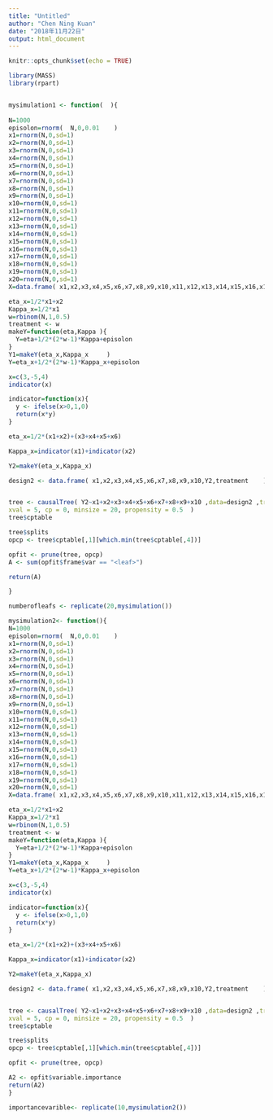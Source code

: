 ```yaml
---
title: "Untitled"
author: "Chen Ning Kuan"
date: "2018年11月22日"
output: html_document
---
```


```r
knitr::opts_chunk$set(echo = TRUE)
```

```r
library(MASS)
library(rpart)


mysimulation1 <- function(  ){
  
N=1000
episolon=rnorm(  N,0,0.01    )
x1=rnorm(N,0,sd=1)
x2=rnorm(N,0,sd=1)
x3=rnorm(N,0,sd=1)
x4=rnorm(N,0,sd=1)
x5=rnorm(N,0,sd=1)
x6=rnorm(N,0,sd=1)
x7=rnorm(N,0,sd=1)
x8=rnorm(N,0,sd=1)
x9=rnorm(N,0,sd=1)
x10=rnorm(N,0,sd=1)
x11=rnorm(N,0,sd=1)
x12=rnorm(N,0,sd=1)
x13=rnorm(N,0,sd=1)
x14=rnorm(N,0,sd=1)
x15=rnorm(N,0,sd=1)
x16=rnorm(N,0,sd=1)
x17=rnorm(N,0,sd=1)
x18=rnorm(N,0,sd=1)
x19=rnorm(N,0,sd=1)
x20=rnorm(N,0,sd=1)
X=data.frame( x1,x2,x3,x4,x5,x6,x7,x8,x9,x10,x11,x12,x13,x14,x15,x16,x17,x18,x19,x20)

eta_x=1/2*x1+x2
Kappa_x=1/2*x1
w=rbinom(N,1,0.5)
treatment <- w
makeY=function(eta,Kappa ){
  Y=eta+1/2*(2*w-1)*Kappa+episolon
}
Y1=makeY(eta_x,Kappa_x     )
Y=eta_x+1/2*(2*w-1)*Kappa_x+episolon

x=c(3,-5,4)
indicator(x)

indicator=function(x){
  y <- ifelse(x>0,1,0)
  return(x*y)
}

eta_x=1/2*(x1+x2)+(x3+x4+x5+x6)

Kappa_x=indicator(x1)+indicator(x2)

Y2=makeY(eta_x,Kappa_x)

design2 <- data.frame( x1,x2,x3,x4,x5,x6,x7,x8,x9,x10,Y2,treatment    )


tree <- causalTree( Y2~x1+x2+x3+x4+x5+x6+x7+x8+x9+x10 ,data=design2 ,treatment = design2$treatment ,split.Rule = "CT", cv.option = "CT", split.Honest = T, cv.Honest = T, split.Bucket = F, 
xval = 5, cp = 0, minsize = 20, propensity = 0.5  )
tree$cptable

tree$splits
opcp <- tree$cptable[,1][which.min(tree$cptable[,4])]

opfit <- prune(tree, opcp)
A <- sum(opfit$frame$var == "<leaf>")

return(A)

}

numberofleafs <- replicate(20,mysimulation())


```

```r

mysimulation2<- function(){
N=1000
episolon=rnorm(  N,0,0.01    )
x1=rnorm(N,0,sd=1)
x2=rnorm(N,0,sd=1)
x3=rnorm(N,0,sd=1)
x4=rnorm(N,0,sd=1)
x5=rnorm(N,0,sd=1)
x6=rnorm(N,0,sd=1)
x7=rnorm(N,0,sd=1)
x8=rnorm(N,0,sd=1)
x9=rnorm(N,0,sd=1)
x10=rnorm(N,0,sd=1)
x11=rnorm(N,0,sd=1)
x12=rnorm(N,0,sd=1)
x13=rnorm(N,0,sd=1)
x14=rnorm(N,0,sd=1)
x15=rnorm(N,0,sd=1)
x16=rnorm(N,0,sd=1)
x17=rnorm(N,0,sd=1)
x18=rnorm(N,0,sd=1)
x19=rnorm(N,0,sd=1)
x20=rnorm(N,0,sd=1)
X=data.frame( x1,x2,x3,x4,x5,x6,x7,x8,x9,x10,x11,x12,x13,x14,x15,x16,x17,x18,x19,x20)

eta_x=1/2*x1+x2
Kappa_x=1/2*x1
w=rbinom(N,1,0.5)
treatment <- w
makeY=function(eta,Kappa ){
  Y=eta+1/2*(2*w-1)*Kappa+episolon
}
Y1=makeY(eta_x,Kappa_x     )
Y=eta_x+1/2*(2*w-1)*Kappa_x+episolon

x=c(3,-5,4)
indicator(x)

indicator=function(x){
  y <- ifelse(x>0,1,0)
  return(x*y)
}

eta_x=1/2*(x1+x2)+(x3+x4+x5+x6)

Kappa_x=indicator(x1)+indicator(x2)

Y2=makeY(eta_x,Kappa_x)

design2 <- data.frame( x1,x2,x3,x4,x5,x6,x7,x8,x9,x10,Y2,treatment    )


tree <- causalTree( Y2~x1+x2+x3+x4+x5+x6+x7+x8+x9+x10 ,data=design2 ,treatment = design2$treatment ,split.Rule = "CT", cv.option = "CT", split.Honest = T, cv.Honest = T, split.Bucket = F, 
xval = 5, cp = 0, minsize = 20, propensity = 0.5  )
tree$cptable

tree$splits
opcp <- tree$cptable[,1][which.min(tree$cptable[,4])]

opfit <- prune(tree, opcp)

A2 <- opfit$variable.importance
return(A2)
}

importancevarible<- replicate(10,mysimulation2())

```

